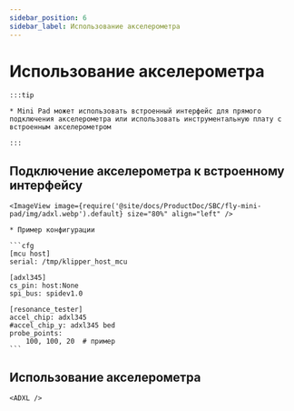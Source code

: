 ```yaml
---
sidebar_position: 6
sidebar_label: Использование акселерометра
---
```





# Использование акселерометра

    :::tip

    * Mini Pad может использовать встроенный интерфейс для прямого подключения акселерометра или использовать инструментальную плату с встроенным акселерометром

    :::

## Подключение акселерометра к встроенному интерфейсу

    <ImageView image={require('@site/docs/ProductDoc/SBC/fly-mini-pad/img/adxl.webp').default} size="80%" align="left" />

    * Пример конфигурации

    ```cfg
    [mcu host]
    serial: /tmp/klipper_host_mcu

    [adxl345]
    cs_pin: host:None
    spi_bus: spidev1.0

    [resonance_tester]
    accel_chip: adxl345
    #accel_chip_y: adxl345 bed
    probe_points:
        100, 100, 20  # пример
    ```

## Использование акселерометра

    <ADXL />